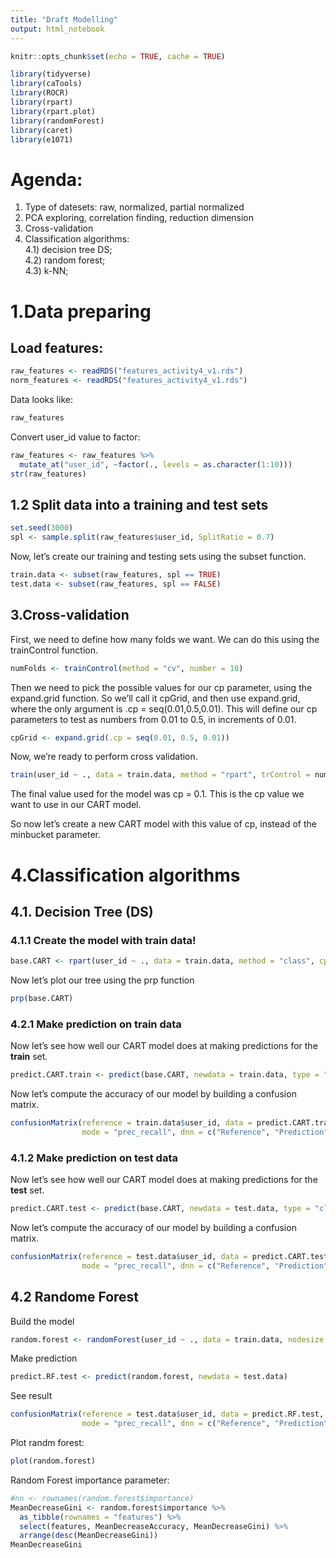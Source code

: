 ```yaml
---
title: "Draft Modelling"
output: html_notebook
---
```


```r
knitr::opts_chunk$set(echo = TRUE, cache = TRUE)

library(tidyverse)
library(caTools)
library(ROCR)
library(rpart)
library(rpart.plot)
library(randomForest)
library(caret)
library(e1071)
```

# Agenda:

1) Type of datesets: raw, normalized, partial normalized  
2) PCA exploring, correlation finding, reduction dimension  
3) Cross-validation  
4) Classification algorithms:  
4.1) decision tree DS;  
4.2) random forest;  
4.3) k-NN;  

# 1.Data preparing

## Load features:

```r
raw_features <- readRDS("features_activity4_v1.rds")
norm_features <- readRDS("features_activity4_v1.rds")
```

Data looks like:
```r
raw_features
```

Convert user_id value to factor:
```r
raw_features <- raw_features %>% 
  mutate_at("user_id", ~factor(., levels = as.character(1:10)))
str(raw_features)
```

## 1.2 Split data into a training and test sets

```r
set.seed(3000)
spl <- sample.split(raw_features$user_id, SplitRatio = 0.7)
```

Now, let's create our training and testing sets using the subset function.
```r
train.data <- subset(raw_features, spl == TRUE)
test.data <- subset(raw_features, spl == FALSE)
```

## 3.Cross-validation   

First, we need to define how many folds we want. We can do this using the trainControl function.  
```r
numFolds <- trainControl(method = "cv", number = 10)
```
  
Then we need to pick the possible values for our cp parameter, using the expand.grid function. So we'll call it cpGrid, and then use expand.grid, where the only argument is .cp = seq(0.01,0.5,0.01). This will define our cp parameters to test as numbers from 0.01 to 0.5, in increments of 0.01.
```r
cpGrid <- expand.grid(.cp = seq(0.01, 0.5, 0.01))
```
  
Now, we're ready to perform cross validation. 
```r
train(user_id ~ ., data = train.data, method = "rpart", trControl = numFolds, tuneGrid = cpGrid)
```
The final value used for the model was cp = 0.1. This is the cp value we want to use in our CART model.  
  
So now let's create a new CART model with this value of cp, instead of the minbucket parameter.

# 4.Classification algorithms

## 4.1. Decision Tree (DS)

### 4.1.1 Create the model with train data!

```r
base.CART <- rpart(user_id ~ ., data = train.data, method = "class", cp = 0.1)
```

Now let's plot our tree using the prp function
```r
prp(base.CART)
```

### 4.2.1 Make prediction on train data

Now let's see how well our CART model does at making predictions for the **train** set.
```r
predict.CART.train <- predict(base.CART, newdata = train.data, type = "class")
```

Now let's compute the accuracy of our model by building a confusion matrix.
```r
confusionMatrix(reference = train.data$user_id, data = predict.CART.train,         
                mode = "prec_recall", dnn = c("Reference", "Prediction"))
```

### 4.1.2 Make prediction on test data

Now let's see how well our CART model does at making predictions for the **test** set.
```r
predict.CART.test <- predict(base.CART, newdata = test.data, type = "class")
```

Now let's compute the accuracy of our model by building a confusion matrix.
```r
confusionMatrix(reference = test.data$user_id, data = predict.CART.test,         
                mode = "prec_recall", dnn = c("Reference", "Prediction"))
```

## 4.2 Randome Forest

Build the model
```r
random.forest <- randomForest(user_id ~ ., data = train.data, nodesize = 25, ntree = 200, importance = T)
```

Make prediction
```r
predict.RF.test <- predict(random.forest, newdata = test.data)
```

See result
```r
confusionMatrix(reference = test.data$user_id, data = predict.RF.test,         
                mode = "prec_recall", dnn = c("Reference", "Prediction"))
```

Plot randm forest:
```r
plot(random.forest)
```

Random Forest importance parameter:
```r
#nn <- rownames(random.forest$importance)
MeanDecreaseGini <- random.forest$importance %>%
  as_tibble(rownames = "features") %>% 
  select(features, MeanDecreaseAccuracy, MeanDecreaseGini) %>% 
  arrange(desc(MeanDecreaseGini))
MeanDecreaseGini
```

